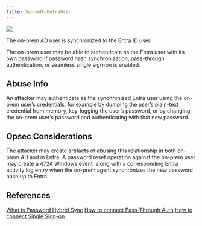 ---
title: SyncedToEntraUser
---

<Frame>
  <img src="/hc/images/image-2-1.png"/>
</Frame>

The on-prem AD user is synchronized to the Entra ID user.

The on-prem user may be able to authenticate as the Entra user with its own password if password hash synchronization, pass-through authentication, or seamless single sign-on is enabled.

Abuse Info[](#h_01HM2BCKV2PZ36VCYNETATDB50)
-------------------------------------------

An attacker may authenticate as the synchronized Entra user using the on-prem user’s credentials, for example by dumping the user’s plain-text credential from memory, key-logging the user’s password, or by changing the on-prem user’s password and authenticating with that new password.

Opsec Considerations[](#h_01HM2BCKV33DRMF9D94AD7J1FH)
-----------------------------------------------------

The attacker may create artifacts of abusing this relationship in both on-prem AD and in Entra. A password reset operation against the on-prem user may create a 4724 Windows event, along with a corresponding Entra activity log entry when the on-prem agent synchronizes the new password hash up to Entra.

References[](#h_01HM2BCKV3WNEN9J413M1AWHNP)
-------------------------------------------

[What is Password Hybrid Sync](https://learn.microsoft.com/en-us/entra/identity/hybrid/connect/whatis-phs)
[How to connect Pass-Through Auth](https://learn.microsoft.com/en-us/entra/identity/hybrid/connect/how-to-connect-pta)
[How to connect Single Sign-on](https://learn.microsoft.com/en-us/entra/identity/hybrid/connect/how-to-connect-sso)

